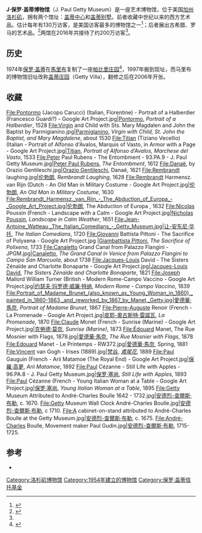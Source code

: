 {{Infobox museum
| name                = The J. Paul Getty Museum
| native_name         = 
| native_name_lang    = 
| logo                = 
| logo_upright        = 
| logo_alt            = 
| logo_caption        = 
| image               = Aerial_Getty_Museum.jpg
| coordinates         = {{Coord|34|04|39|N|118|28|30|W|source:itwiki_region:US-CA_type:landmark|display=inline, title}}
| former_name         = 
| established         = {{Start date|1974|df=y}} <!-- {{Start date|YYYY|MM|DD|df=y}} -->
| dissolved           = <!-- {{End date|YYYY|MM|DD|df=y}} -->
| location            =美国[[洛杉矶|洛杉矶]]
| type                = 博物館
| accreditation       = 
| key_holdings        = 
| collections         = 
| collection_size     = 
| visitors            = 2,023,467（2016）<ref name="visitors">{{cite web |url=https://www.museus.gov.br/wp-content/uploads/2017/04/20170406-CPAI-Ranking2016Pub-Comp-.pdf |title=Visitor Figures 2016 |page=14 |publisher=[[The_Art_Newspaper|The Art Newspaper]] Review |date=April 2017 |accessdate=23 March 2018 |archive-date=2018-09-03 |archive-url=https://web.archive.org/web/20180903071806/https://www.museus.gov.br/wp-content/uploads/2017/04/20170406-CPAI-Ranking2016Pub-Comp-.pdf |dead-url=no }}</ref>
| founder             = 
| director            = Timothy Potts
| website             = {{url|www.getty.edu/museum/}}
| embedded            = 
}}
'''J·保罗·盖蒂博物馆'''（J. Paul Getty Museum）是一座艺术博物馆，位于美国[[加州|加州]][[洛杉矶|洛杉矶]]，拥有两个馆址：[[盖蒂中心|盖蒂中心]]和[[盖蒂别墅|盖蒂别墅]]。前者收藏中世纪以来的西方艺术品。估计每年有130万访客，是美国访客最多的博物馆之一<ref name="forbes">{{cite web |url=http://www.forbestraveler.com/best-lists/most-visited-museums-story.html?partner=aol |title=Forbes - Travel Information and Travel News - Forbes.com |publisher=Forbestraveler.com |date= |accessdate=2012-01-26 |deadurl=yes |archiveurl=https://web.archive.org/web/20091102180308/http://www.forbestraveler.com/best-lists/most-visited-museums-story.html?partner=aol |archivedate=2009-11-02 }}</ref>；后者展出古希腊、罗马的艺术品。<ref>{{cite web |url=http://getty.edu/visit/ |title=Visit the Getty |publisher=Getty.edu |date= |accessdate=2012-01-26 |archive-date=2019-07-29 |archive-url=https://web.archive.org/web/20190729220320/http://www.getty.edu/visit/ |dead-url=no }}</ref>两馆在2016年共接待了约200万访客<ref name="visitors"/>。

== 历史==

1974年[[保罗·盖蒂|保罗·盖蒂]]在[[馬里布_(加利福尼亞州)|馬里布]]复制了一座[[帕比里庄园|帕比里庄园]]<ref>{{cite web|title=THE GETTY VILLA TO OPEN JANUARY 28, 2006|url=http://www.getty.edu/news/press/center/villa_ticketing_release.html|work=Press Release|publisher=J. Paul Getty Trust|accessdate=June 16, 2012|archive-date=2019-04-19|archive-url=https://web.archive.org/web/20190419233214/http://www.getty.edu/news/press/center/villa_ticketing_release.html|dead-url=no}}</ref>，1997年搬到现址，而马里布的博物馆旧址改称[[盖蒂庄园|盖蒂庄园]]（Getty Villa），翻修之后在2006年开张。

==收藏==
<gallery mode="packed" heights="170px">
File:Pontormo (Jacopo Carucci) (Italian, Florentine) - Portrait of a Halberdier (Francesco Guardi?) - Google Art Project.jpg|[[Pontormo|Pontormo]], ''Portrait of a Halberdier'', 1528
File:Virgin and Child with Sts. Mary Magdalen and John the Baptist by Parmigianino.jpg|[[Parmigianino|Parmigianino]], ''Virgin with Child, St. John the Baptist, and Mary Magdalene'', about 1530
File:Titian (Tiziano Vecellio) (Italian - Portrait of Alfonso d'Avalos, Marquis of Vasto, in Armor with a Page - Google Art Project.jpg|[[Titian|Titian]], ''Portrait of Alfonso d’Avalos, Marchese del Vasto'', 1533
File:Peter Paul Rubens - The Entombment - 93.PA.9 - J. Paul Getty Museum.jpg|[[Peter_Paul_Rubens|Peter Paul Rubens]], ''The Entombment'', 1612
File:Danaë, by Orazio Gentileschi.jpg|[[Orazio_Gentileschi|Orazio Gentileschi]], Danaë, 1621
File:Rembrandt laughing.jpg|[[伦勃朗|伦勃朗]], ''Rembrandt Laughing'', 1628
File:Rembrandt Harmensz. van Rijn (Dutch - An Old Man in Military Costume - Google Art Project.jpg|[[伦勃朗|伦勃朗]], ''An Old Man in Military Costume'', 1630
File:Rembrandt_Harmensz._van_Rijn_-_The_Abduction_of_Europa_-_Google_Art_Project.jpg|[[伦勃朗|伦勃朗]], The Abduction of Europa , 1632
File:Nicolas Poussin (French - Landscape with a Calm - Google Art Project.jpg|[[Nicholas_Poussin|Nicholas Poussin]], ''Landscape in Calm Weather'', 1651
File:Jean-Antoine_Watteau,_The_Italian_Comedians_-_Getty_Museum.jpg|[[让-安东尼·华托|让-安东尼·华托]], ''The Italian Comedians'', 1720
File:Giovanni Battista Pittoni - The Sacrifice of Polyxena - Google Art Project.jpg |[[詹巴蒂斯塔·皮托尼|Giambattista Pittoni]], ''The Sacrifice of Polixena'', 1733
File:Canaletto Grand Canal from Palazzo Flangini - JPGM.jpg|[[Canaletto|Canaletto]], ''The Grand Canal in Venice from Palazzo Flangini to Campo San Marcuola'', about 1738
File:Jacques-Louis David - The Sisters Zénaïde and Charlotte Bonaparte - Google Art Project.jpg|[[Jacques-Louis_David|Jacques-Louis David]], ''The Sisters Zénaïde and Charlotte Bonaparte'', 1821
File:Joseph Mallord William Turner (British - Modern Rome-Campo Vaccino - Google Art Project.jpg|[[约瑟夫·玛罗德·威廉·特纳|约瑟夫·玛罗德·威廉·特纳]], ''Modern Rome - Campo Vaccino'', 1839
File:Portrait_of_Madame_Brunet_(also_known_as_Young_Woman_in_1860),_painted_in_1860-1863,_and_reworked_by_1867_by_Manet,_Getty.jpg|[[愛德華·馬奈|愛德華·馬奈]], ''Portrait of Madame Brunet'', 1867
File:Pierre-Auguste Renoir (French - La Promenade - Google Art Project.jpg|[[皮耶-奧古斯特·雷諾瓦|皮耶-奧古斯特·雷諾瓦]], ''La Promenade'', 1870
File:Claude Monet (French - Sunrise (Marine) - Google Art Project.jpg|[[克勞德·莫奈|克勞德·莫奈]], ''Sunrise (Marine)'', 1873
File:Édouard Manet, The Rue Mosnier with Flags, 1878.jpg|[[愛德華·馬奈|愛德華·馬奈]], ''The Rue Mosnier with Flags'', 1878
File:Edouard Manet - Le Printemps - RW372.jpg|[[愛德華·馬奈|愛德華·馬奈]], Spring, 1881
File:Vincent van Gogh - Irises (1889).jpg|[[梵谷|梵谷]], ''[[鳶尾花_(梵谷)|鳶尾花]]'', 1889
File:Paul Gauguin (French - Arii Matamoe (The Royal End) - Google Art Project.jpg|[[保羅·高更|保羅·高更]], ''Arii Matamoe'', 1892
File:Paul Cézanne - Still Life with Apples - 96.PA.8 - J. Paul Getty Museum.jpg|[[保罗·塞尚|保罗·塞尚]], ''Still Life with Apples'', 1893
File:Paul Cézanne (French - Young Italian Woman at a Table - Google Art Project.jpg|[[保罗·塞尚|保罗·塞尚]], ''Young Italian Woman at a Table'', 1895
File:Getty Museum Attributed to André-Charles Boulle 1642 - 1732.jpg|[[安德烈-查爾斯·布勒|安德烈-查爾斯·布勒]], c. 1670.
File:Getty Museum Wall Clock André-Charles Boulle.jpg|[[安德烈-查爾斯·布勒|安德烈-查爾斯·布勒]], c 1710.
File:A cabinet-on-stand attributed to André-Charles Boulle at the Getty Museum.jpg|[[安德烈-查爾斯·布勒|安德烈-查爾斯·布勒]], c. 1675.
File:André-Charles Boulle, Movement maker Paul Gudin.jpg|[[安德烈-查爾斯·布勒|安德烈-查爾斯·布勒]], 1715-1725.
</gallery>

==参考==
{{Reflist|30em}}
*{{official|http://www.getty.edu/museum/}}
{{Authority control}}

[[Category:洛杉矶博物馆|Category:洛杉矶博物馆]]
[[Category:1954年建立的博物馆|Category:1954年建立的博物馆]]
[[Category:保罗·盖蒂信托基金|Category:保罗·盖蒂信托基金]]